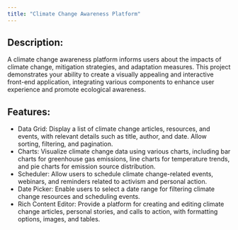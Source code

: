 ```yaml
---
title: "Climate Change Awareness Platform"
---
```


## Description:
A climate change awareness platform informs users about the impacts of climate change, mitigation strategies, and adaptation measures. This project demonstrates your ability to create a visually appealing and interactive front-end application, integrating various components to enhance user experience and promote ecological awareness.

## Features:

- Data Grid: Display a list of climate change articles, resources, and events, with relevant details such as title, author, and date. Allow sorting, filtering, and pagination.
- Charts: Visualize climate change data using various charts, including bar charts for greenhouse gas emissions, line charts for temperature trends, and pie charts for emission source distribution.
- Scheduler: Allow users to schedule climate change-related events, webinars, and reminders related to activism and personal action.
- Date Picker: Enable users to select a date range for filtering climate change resources and scheduling events.
- Rich Content Editor: Provide a platform for creating and editing climate change articles, personal stories, and calls to action, with formatting options, images, and tables.
